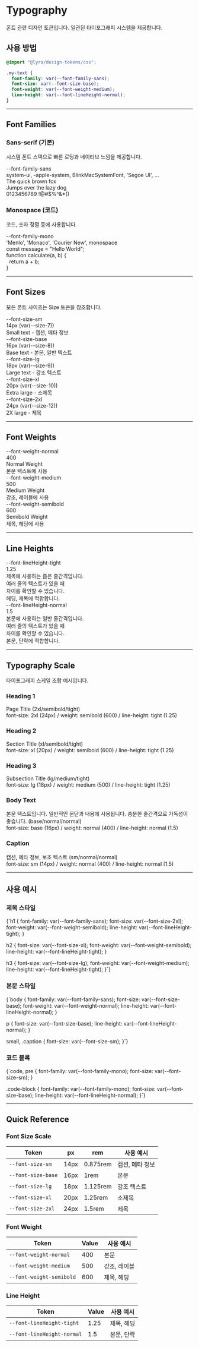 
<Meta title="Design Tokens/Typography" />

# Typography

폰트 관련 디자인 토큰입니다. 일관된 타이포그래피 시스템을 제공합니다.

## 사용 방법

```css
@import "@lyra/design-tokens/css";

.my-text {
  font-family: var(--font-family-sans);
  font-size: var(--font-size-base);
  font-weight: var(--font-weight-medium);
  line-height: var(--font-lineHeight-normal);
}
```

---

## Font Families

### Sans-serif (기본)

시스템 폰트 스택으로 빠른 로딩과 네이티브 느낌을 제공합니다.

<div className="typography-demo">
  <div style={{ fontFamily: 'var(--font-family-sans)' }}>
    <div className="token-name">--font-family-sans</div>
    <div className="token-value" style={{ marginTop: '0.25rem', marginBottom: '1rem' }}>
      system-ui, -apple-system, BlinkMacSystemFont, 'Segoe UI', ...
    </div>
    <div style={{ fontSize: '2rem', fontWeight: 'var(--font-weight-normal)' }}>
      The quick brown fox
    </div>
    <div style={{ fontSize: '1.5rem', fontWeight: 'var(--font-weight-medium)', marginTop: '0.5rem' }}>
      Jumps over the lazy dog
    </div>
    <div style={{ fontSize: '1rem', fontWeight: 'var(--font-weight-normal)', marginTop: '0.5rem' }}>
      0123456789 !@#$%^&*()
    </div>
  </div>
</div>

### Monospace (코드)

코드, 숫자 정렬 등에 사용합니다.

<div className="typography-demo">
  <div style={{ fontFamily: 'var(--font-family-mono)' }}>
    <div className="token-name">--font-family-mono</div>
    <div className="token-value" style={{ marginTop: '0.25rem', marginBottom: '1rem' }}>
      'Menlo', 'Monaco', 'Courier New', monospace
    </div>
    <div style={{ fontSize: '1.25rem' }}>
      const message = "Hello World";
    </div>
    <div style={{ fontSize: '1rem', marginTop: '0.5rem' }}>
      function calculate(a, b) &#123;<br />
      &nbsp;&nbsp;return a + b;<br />
      &#125;
    </div>
  </div>
</div>

---

## Font Sizes

모든 폰트 사이즈는 Size 토큰을 참조합니다.

<div className="token-grid">
  <div className="typography-demo">
    <div className="token-name">--font-size-sm</div>
    <div className="token-value">14px (var(--size-7))</div>
    <div style={{ fontSize: 'var(--font-size-sm)', marginTop: '0.5rem' }}>
      Small text - 캡션, 메타 정보
    </div>
  </div>

  <div className="typography-demo">
    <div className="token-name">--font-size-base</div>
    <div className="token-value">16px (var(--size-8))</div>
    <div style={{ fontSize: 'var(--font-size-base)', marginTop: '0.5rem' }}>
      Base text - 본문, 일반 텍스트
    </div>
  </div>

  <div className="typography-demo">
    <div className="token-name">--font-size-lg</div>
    <div className="token-value">18px (var(--size-9))</div>
    <div style={{ fontSize: 'var(--font-size-lg)', marginTop: '0.5rem' }}>
      Large text - 강조 텍스트
    </div>
  </div>

  <div className="typography-demo">
    <div className="token-name">--font-size-xl</div>
    <div className="token-value">20px (var(--size-10))</div>
    <div style={{ fontSize: 'var(--font-size-xl)', marginTop: '0.5rem' }}>
      Extra large - 소제목
    </div>
  </div>

  <div className="typography-demo">
    <div className="token-name">--font-size-2xl</div>
    <div className="token-value">24px (var(--size-12))</div>
    <div style={{ fontSize: 'var(--font-size-2xl)', marginTop: '0.5rem' }}>
      2X large - 제목
    </div>
  </div>
</div>

---

## Font Weights

<div className="grid-2col">
  <div className="typography-demo">
    <div className="token-name">--font-weight-normal</div>
    <div className="token-value">400</div>
    <div style={{ fontWeight: 'var(--font-weight-normal)', fontSize: '1.5rem', marginTop: '0.5rem' }}>
      Normal Weight
    </div>
    <div style={{ fontWeight: 'var(--font-weight-normal)', fontSize: '1rem', marginTop: '0.25rem' }}>
      본문 텍스트에 사용
    </div>
  </div>

  <div className="typography-demo">
    <div className="token-name">--font-weight-medium</div>
    <div className="token-value">500</div>
    <div style={{ fontWeight: 'var(--font-weight-medium)', fontSize: '1.5rem', marginTop: '0.5rem' }}>
      Medium Weight
    </div>
    <div style={{ fontWeight: 'var(--font-weight-medium)', fontSize: '1rem', marginTop: '0.25rem' }}>
      강조, 레이블에 사용
    </div>
  </div>

  <div className="typography-demo">
    <div className="token-name">--font-weight-semibold</div>
    <div className="token-value">600</div>
    <div style={{ fontWeight: 'var(--font-weight-semibold)', fontSize: '1.5rem', marginTop: '0.5rem' }}>
      Semibold Weight
    </div>
    <div style={{ fontWeight: 'var(--font-weight-semibold)', fontSize: '1rem', marginTop: '0.25rem' }}>
      제목, 헤딩에 사용
    </div>
  </div>
</div>

---

## Line Heights

<div className="grid-2col">
  <div className="typography-demo">
    <div className="token-name">--font-lineHeight-tight</div>
    <div className="token-value">1.25</div>
    <div style={{ lineHeight: 'var(--font-lineHeight-tight)', marginTop: '0.5rem' }}>
      제목에 사용하는 좁은 줄간격입니다.<br />
      여러 줄의 텍스트가 있을 때<br />
      차이를 확인할 수 있습니다.<br />
      헤딩, 제목에 적합합니다.
    </div>
  </div>

  <div className="typography-demo">
    <div className="token-name">--font-lineHeight-normal</div>
    <div className="token-value">1.5</div>
    <div style={{ lineHeight: 'var(--font-lineHeight-normal)', marginTop: '0.5rem' }}>
      본문에 사용하는 일반 줄간격입니다.<br />
      여러 줄의 텍스트가 있을 때<br />
      차이를 확인할 수 있습니다.<br />
      본문, 단락에 적합합니다.
    </div>
  </div>
</div>

---

## Typography Scale

타이포그래피 스케일 조합 예시입니다.

### Heading 1
<div className="typography-demo">
  <div style={{
    fontSize: 'var(--font-size-2xl)',
    fontWeight: 'var(--font-weight-semibold)',
    lineHeight: 'var(--font-lineHeight-tight)'
  }}>
    Page Title (2xl/semibold/tight)
  </div>
  <div className="token-value" style={{ marginTop: '0.5rem' }}>
    font-size: 2xl (24px) / weight: semibold (600) / line-height: tight (1.25)
  </div>
</div>

### Heading 2
<div className="typography-demo">
  <div style={{
    fontSize: 'var(--font-size-xl)',
    fontWeight: 'var(--font-weight-semibold)',
    lineHeight: 'var(--font-lineHeight-tight)'
  }}>
    Section Title (xl/semibold/tight)
  </div>
  <div className="token-value" style={{ marginTop: '0.5rem' }}>
    font-size: xl (20px) / weight: semibold (600) / line-height: tight (1.25)
  </div>
</div>

### Heading 3
<div className="typography-demo">
  <div style={{
    fontSize: 'var(--font-size-lg)',
    fontWeight: 'var(--font-weight-medium)',
    lineHeight: 'var(--font-lineHeight-tight)'
  }}>
    Subsection Title (lg/medium/tight)
  </div>
  <div className="token-value" style={{ marginTop: '0.5rem' }}>
    font-size: lg (18px) / weight: medium (500) / line-height: tight (1.25)
  </div>
</div>

### Body Text
<div className="typography-demo">
  <div style={{
    fontSize: 'var(--font-size-base)',
    fontWeight: 'var(--font-weight-normal)',
    lineHeight: 'var(--font-lineHeight-normal)'
  }}>
    본문 텍스트입니다. 일반적인 문단과 내용에 사용됩니다.
    충분한 줄간격으로 가독성이 좋습니다. (base/normal/normal)
  </div>
  <div className="token-value" style={{ marginTop: '0.5rem' }}>
    font-size: base (16px) / weight: normal (400) / line-height: normal (1.5)
  </div>
</div>

### Caption
<div className="typography-demo">
  <div style={{
    fontSize: 'var(--font-size-sm)',
    fontWeight: 'var(--font-weight-normal)',
    lineHeight: 'var(--font-lineHeight-normal)'
  }}>
    캡션, 메타 정보, 보조 텍스트 (sm/normal/normal)
  </div>
  <div className="token-value" style={{ marginTop: '0.5rem' }}>
    font-size: sm (14px) / weight: normal (400) / line-height: normal (1.5)
  </div>
</div>

---

## 사용 예시

### 제목 스타일

<div className="code-block">{`h1 {
  font-family: var(--font-family-sans);
  font-size: var(--font-size-2xl);
  font-weight: var(--font-weight-semibold);
  line-height: var(--font-lineHeight-tight);
}

h2 {
  font-size: var(--font-size-xl);
  font-weight: var(--font-weight-semibold);
  line-height: var(--font-lineHeight-tight);
}

h3 {
  font-size: var(--font-size-lg);
  font-weight: var(--font-weight-medium);
  line-height: var(--font-lineHeight-tight);
}`}</div>

### 본문 스타일

<div className="code-block">{`body {
  font-family: var(--font-family-sans);
  font-size: var(--font-size-base);
  font-weight: var(--font-weight-normal);
  line-height: var(--font-lineHeight-normal);
}

p {
  font-size: var(--font-size-base);
  line-height: var(--font-lineHeight-normal);
}

small, .caption {
  font-size: var(--font-size-sm);
}`}</div>

### 코드 블록

<div className="code-block">{`code, pre {
  font-family: var(--font-family-mono);
  font-size: var(--font-size-sm);
}

.code-block {
  font-family: var(--font-family-mono);
  font-size: var(--font-size-base);
  line-height: var(--font-lineHeight-normal);
}`}</div>

---

## Quick Reference

### Font Size Scale

| Token | px | rem | 사용 예시 |
|-------|----|----|----------|
| `--font-size-sm` | 14px | 0.875rem | 캡션, 메타 정보 |
| `--font-size-base` | 16px | 1rem | 본문 |
| `--font-size-lg` | 18px | 1.125rem | 강조 텍스트 |
| `--font-size-xl` | 20px | 1.25rem | 소제목 |
| `--font-size-2xl` | 24px | 1.5rem | 제목 |

### Font Weight

| Token | Value | 사용 예시 |
|-------|-------|----------|
| `--font-weight-normal` | 400 | 본문 |
| `--font-weight-medium` | 500 | 강조, 레이블 |
| `--font-weight-semibold` | 600 | 제목, 헤딩 |

### Line Height

| Token | Value | 사용 예시 |
|-------|-------|----------|
| `--font-lineHeight-tight` | 1.25 | 제목, 헤딩 |
| `--font-lineHeight-normal` | 1.5 | 본문, 단락 |
